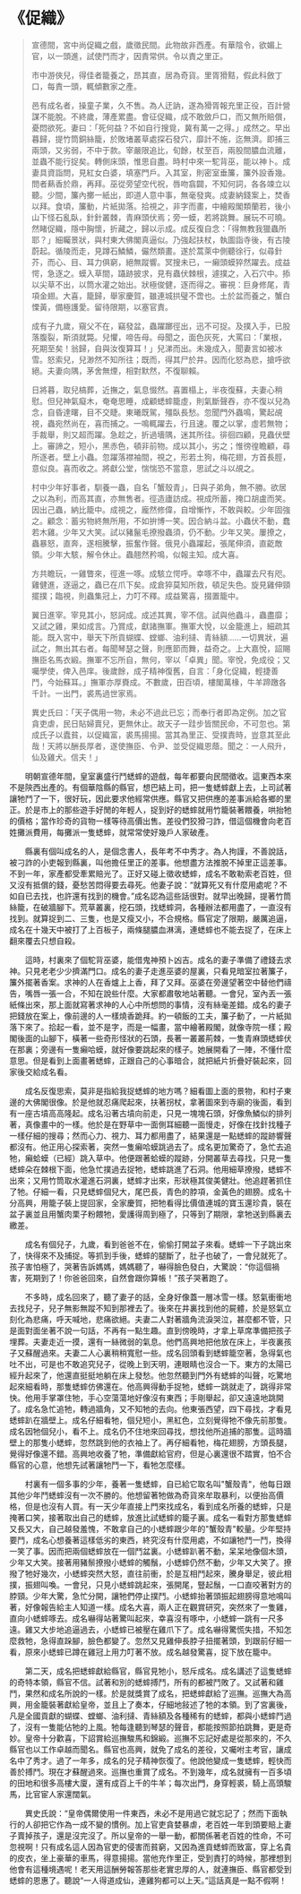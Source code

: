 # 《促織》

> 宣德間，宮中尚促織之戲，歲徵民間。此物故非西產。有華陰令，欲媚上官，以一頭進，試使鬥而才，因責常供。令以責之里正。
>
> 市中游俠兒，得佳者籠養之，昂其直，居為奇貨。里胥猾黠，假此科斂丁口，每責一頭，輒傾數家之產。
>
> 邑有成名者，操童子業，久不售。為人迂訥，遂為猾胥報充里正役，百計營謀不能脫。不終歲，薄產累盡。會征促織，成不敢斂戶口，而又無所賠償，憂悶欲死。妻曰：「死何益？不如自行搜覓，冀有萬一之得。」成然之。早出暮歸，提竹筒銅絲籠，於敗堵叢草處探石發穴，靡計不施，迄無濟。即捕三兩頭，又劣弱，不中于款。宰嚴限追比，旬餘，杖至百，兩股間膿血流離，並蟲不能行捉矣。轉側床頭，惟思自盡。時村中來一駝背巫，能以神卜。成妻具資詣問，見紅女白婆，填塞門戶。入其室，則密室垂簾，簾外設香幾。問者爇香於鼎，再拜。巫從旁望空代祝，唇吻翕闢，不知何詞，各各竦立以聽。少間，簾內擲一紙出，即道人意中事，無毫發爽。成妻納錢案上，焚香以拜。食頃，簾動，片紙拋落。拾視之，非字而畫，中繪殿閣類蘭若，後小山下怪石亂臥，針針叢棘，青麻頭伏焉；旁一蟆，若將跳舞。展玩不可曉。然睹促織，隱中胸懷，折藏之，歸以示成。成反復自念：「得無教我獵蟲所耶？」細矚景狀，與村東大佛閣真逼似。乃強起扶杖，執圖詣寺後，有古陵蔚起。循陵而走，見蹲石鱗鱗，儼然類畫。遂於蒿萊中側聽徐行，似尋針芥，而心、目、耳力俱窮，絕無蹤響。冥搜未已，一癩頭蟆猝然躍去。成益愕，急逐之。蟆入草間，躡跡披求，見有蟲伏棘根，遽撲之，入石穴中。掭以尖草不出，以筒水灌之始出。狀極俊健，逐而得之。審視：巨身修尾，青項金翅。大喜，籠歸，舉家慶賀，雖連城拱璧不啻也。土於盆而養之，蟹白慄黃，備極護愛。留待限期，以塞官責。
>
> 成有子九歲，窺父不在，竊發盆，蟲躍躑徑出，迅不可捉。及撲入手，已股落腹裂，斯須就斃。兒懼，啼告母。母聞之，面色灰死，大罵曰：「業根，死期至矣！翁歸，自與汝復算耳！」兒涕而出。未幾成入，聞妻言如被冰雪。怒索兒，兒渺然不知所往；既而，得其尸於井。因而化怒為悲，搶呼欲絕。夫妻向隅，茅舍無煙，相對默然，不復聊賴。
>
> 日將暮，取兒槁葬，近撫之，氣息惙然。喜置榻上，半夜復蘇，夫妻心稍慰。但兒神氣癡木，奄奄思睡，成顧蟋蟀籠虛，則氣斷聲吞，亦不復以兒為念，自昏達曙，目不交睫。東曦既駕，殭臥長愁。忽聞門外蟲鳴，驚起覘視，蟲宛然尚在，喜而捕之。一鳴輒躍去，行且速。覆之以掌，虛若無物；手裁舉，則又超而躍。急趁之，折過墻隅，迷其所往。徘徊四顧，見蟲伏壁上。審諦之，短小，黑赤色，頓非前物。成以其小，劣之；惟徬徨瞻顧，尋所逐者。壁上小蟲。忽躍落襟袖間，視之，形若土狗，梅花翅，方首長脛，意似良。喜而收之。將獻公堂，惴惴恐不當意，思試之斗以覘之。
>
> 村中少年好事者，馴養一蟲，自名「蟹殼青」，日與子弟角，無不勝。欲居之以為利，而高其直，亦無售者。徑造廬訪成。視成所蓄，掩口胡盧而笑。因出己蟲，納比籠中。成視之，龐然修偉，自增慚怍，不敢與較。少年固強之。顧念：蓄劣物終無所用，不如拚博一笑。因合納斗盆。小蟲伏不動，蠢若木雞。少年又大笑。試以豬鬣毛撩撥蟲須，仍不動。少年又笑。屢撩之，蟲暴怒，直奔，遂相騰擊，振奮作聲。俄見小蟲躍起，張尾伸須，直齕敵領。少年大駭，解令休止。蟲翹然矜鳴，似報主知。成大喜。
>
> 方共瞻玩，一雞瞥來，徑進一啄。成駭立愕呼。幸啄不中，蟲躍去尺有咫。雞健進，逐逼之，蟲已在爪下矣。成倉猝莫知所救，頓足失色。旋見雞伸頸擺撲；臨視，則蟲集冠上，力叮不釋。成益驚喜，掇置籠中。
>
> 翼日進宰。宰見其小，怒訶成。成述其異，宰不信。試與他蟲斗，蟲盡靡；又試之雞，果如成言。乃賞成，獻諸撫軍。撫軍大悅，以金籠進上，細疏其能。既入宮中，舉天下所貢蝴蝶、螳螂、油利撻、青絲額……一切異狀，遍試之，無出其右者。每聞琴瑟之聲，則應節而舞，益奇之。上大嘉悅，詔賜撫臣名馬衣緞。撫軍不忘所自，無何，宰以「卓異」聞。宰悅，免成役；又囑學使，俾入邑庠。後歲餘，成子精神復舊，自言：「身化促織，輕捷善鬥，今始蘇耳。」撫軍亦厚賚成。不數歲，田百頃，樓閣萬椽，牛羊蹄躈各千計。一出門，裘馬過世家焉。
>
> 異史氏曰：「天子偶用一物，未必不過此已忘；而奉行者即為定例。加之官貪吏虐，民日貼婦賣兒，更無休止。故天子一跬步皆關民命，不可忽也。第成氏子以蠹貧，以促織富，裘馬揚揚。當其為里正、受撲責時，豈意其至此哉！天將以酬長厚者，遂使撫臣、令尹、並受促織恩蔭。聞之：一人飛升，仙及雞犬。信夫！」

&emsp;&emsp;明朝宣德年間，皇室裏盛行鬥蟋蟀的遊戲，每年都要向民間徵收。這東西本來不是陝西出產的。有個華陰縣的縣官，想巴結上司，把一隻蟋蟀獻上去，上司試著讓牠鬥了一下，很好玩，因此要求他經常供應。縣官又把供應的差事派給各鄉的里正。於是市上的那些遊手好閒的年輕人，捉到好的蟋蟀就用竹籠裝著餵養，哄抬牠的價格；當作珍奇的貨物一樣等待高價出售。差役們狡猾刁詐，借這個機會向老百姓攤派費用，每攤派一隻蟋蟀，就常常使好幾戶人家破產。

&emsp;&emsp;縣裏有個叫成名的人，是個念書人，長年考不中秀才。為人拘謹，不善說話，被刁詐的小吏報到縣裏，叫他擔任里正的差事。他想盡方法推脫不掉里正這差事。不到一年，家產都受牽累賠光了。正好又碰上徵收蟋蟀，成名不敢勒索老百姓，但又沒有抵償的錢，憂愁苦悶得要去尋死。他妻子說：“就算死又有什麼用處呢？不如自已去找，也許還有找到的機會。”成名認為這些話很對。就早出晚歸，提著竹筒絲籠，在破牆腳下。荒草叢裏，挖石頭，找蟋蟀洞，各種辦法都用盡了，一直沒有找到。就算捉到二、三隻，也是又瘦又小，不合規格。縣官定了限期，嚴厲追逼，成名在十幾天中被打了上百板子，兩條腿膿血淋漓，連蟋蟀也不能去捉了，在床上翻來覆去只想自殺。

&emsp;&emsp;這時，村裏來了個駝背巫婆，能借鬼神預卜凶吉。成名的妻子準備了禮錢去求神。只見老老少少擠滿門口。成名的妻子走進巫婆的屋裏，只看見暗室拉著簾子，簾外擺著香案。求神的人在香爐上上香，拜了又拜。巫婆在旁邊望著空中替他們禱告，嘴唇一張一合，不知在說些什麼。大家都肅敬地站著聽。一會兒，室內丟一張紙條出來，那上面就寫著求神的人心中所想問的事情，沒有絲毫差錯。成名的妻子把錢放在案上，像前邊的人一樣燒香跪拜。約一頓飯的工夫，簾子動了，一片紙拋落下來了。拾起一看，並不是字，而是一幅畫，當中繪著殿閣，就像寺院一樣；殿閣後面的山腳下，橫著一些奇形怪狀的石頭，長著一叢叢荊棘，一隻青麻頭蟋蟀伏在那裏；旁邊有一隻癩哈蟆，就好像要跳起來的樣子。她展開看了一陣，不懂什麼意思。但是看到上面畫著蟋蟀，正跟自己的心事暗合，就把紙片折疊好裝起來，回家後交給成名看。

&emsp;&emsp;成名反復思索，莫非是指給我捉蟋蟀的地方嗎？細看圖上面的景物，和村子東邊的大佛閣很像。於是他就忍痛爬起來，扶著拐杖，拿著圖來到寺廟的後面，看到有一座古墳高高隆起。成名沿著古墳向前走，只見一塊塊石頭，好像魚鱗似的排列著，真像畫中的一樣。他於是在野草中一面側耳細聽一面慢走，好像在找針找種子一樣仔細的搜尋；然而心力、視力、耳力都用盡了，結果還是一點蟋蟀的蹤跡響聲都沒有。他正用心探索著，突然一隻癩哈蟆跳過去了。成名更加驚奇了，急忙去追牠，癩蛤蟆（已經）跳入草中。他便跟著蛤蟆的蹤跡，分開叢草去尋找，只見一隻蟋蟀朵在棘根下面，他急忙撲過去捉牠，蟋蟀跳進了石洞。他用細草撩撥，蟋蟀不出來；又用竹筒取水灌進石洞裏，蟋蟀才出來，形狀極其俊美健壯。他追趕著抓住了牠。仔細一看，只見蟋蟀個兒大，尾巴長，青色的脖項，金黃色的翅膀。成名十分高興，用籠子裝上提回家，全家慶賀，把牠看得比價值連城的寶玉還珍貴，裝在盆子裏並且用蟹肉栗子粉餵牠，愛護得周到極了，只等到了期限，拿牠送到縣裏去繳差。

&emsp;&emsp;成名有個兒子，九歲，看到爸爸不在，偷偷打開盆子來看。蟋蟀一下子跳出來了，快得來不及捕捉。等抓到手後，蟋蟀的腿斷了，肚子也破了，一會兒就死了。孩子害怕極了，哭著告訴媽媽，媽媽聽了，嚇得臉色發白，大驚說：“你這個禍害，死期到了！你爸爸回來，自然會跟你算帳！”孩子哭著跑了。

&emsp;&emsp;不多時，成名回來了，聽了妻子的話，全身好像蓋一層冰雪一樣。怒氣衝衝地去找兒子，兒子無影無蹤不知到那裡去了。後來在井裏找到他的屍體，於是怒氣立刻化為悲痛，呼天喊地，悲痛欲絕。夫妻二人對著牆角流淚哭泣，甚麼都不管，只是面對面坐著不說一句話，不再有一點生趣。直到傍晚時，才拿上草席準備把孩子埋葬。夫妻走近一摸，還有一絲微弱的氣息。他們高興地把他放在床上，半夜裏孩子又蘇醒過來。夫妻二人心裏稍稍寬慰一些。成名回頭看到蟋蟀籠空著，急得氣也吐不出，可是也不敢追究兒子，從晚上到天明，連眼睛也沒合一下。東方的太陽已經升起來了，他還直挺挺地躺在床上發愁。他忽然聽到門外有蟋蟀的叫聲，吃驚地起來細看時，那隻蟋蟀仿佛還在。他高興得動手捉牠，蟋蟀一跳就走了，跳得非常快。他用手掌罩住牠，手心空蕩蕩地好像沒有東西；手剛舉起，卻又遠遠地跳開了。成名急忙追牠，轉過牆角，又不知牠的去向。他東張西望，四下尋找，才看見蟋蟀趴在牆壁上。成名仔細看牠，個兒短小，黑紅色，立刻覺得牠不像先前那隻。成名因牠個兒小，看不上。成名仍不住地來回尋找，想找他所追捕的那隻。這時牆壁上的那隻小蟋蟀，忽然跳到他的衣袖上了。再仔細看牠，梅花翅膀，方頭長腿，覺得好像還不錯。高興地收養了牠，準備獻給官府，但是心裏還很不踏實，怕不合縣官的心意，他想先試著讓牠鬥一下，看牠怎麼樣。

&emsp;&emsp;村裏有一個多事的少年，養著一隻蟋蟀，自已給它取名叫"蟹殼青"，他每日跟其他少年鬥蟋蟀沒有一次不勝的。他想留著牠做為奇貨來牟取暴利，以便抬高價格，但是也沒有人買。有一天少年直接上門來找成名，看到成名所養的蟋蟀，只是掩著口笑，接著取出自己的蟋蟀，放進比試蟋蟀的籠子裏。成名一看對方那隻蟋蟀又長又大，自己越發羞愧，不敢拿自己的小蟋蟀跟少年的"蟹殼青"較量。少年堅持要鬥，成名心想養著這樣低劣的東西，終究沒有什麼用處，不如讓牠鬥一鬥，換得一笑了事。因而把兩個蟋蟀放在一個鬥盆裏。小蟋蟀趴著不動，呆呆地像個木頭，少年又大笑。接著用豬鬃撩撥小蟋蟀的觸鬚，小蟋蟀仍然不動，少年又大笑了。撩撥了牠好幾次，小蟋蟀突然大怒，直往前衝，於是互相鬥起來，騰身舉足，彼此相撲，振翅叫喚。一會兒，只見小蟋蟀跳起來，張開尾，豎起鬚，一口直咬著對方的脖頸。少年大驚，急忙分開，讓牠們停止撲鬥。小蟋蟀抬著頭振起翅膀得意地鳴叫著，好像報告給主人知道一樣。成名大喜，兩人正在觀賞研究，突然來了一隻雞，直向小蟋蟀啄去。成名嚇得站著驚叫起來，幸喜沒有啄中，小蟋蟀一跳有一尺多遠。雞又大步地追逼過去，小蟋蟀已被壓在雞爪下了。成名嚇得驚慌失措，不知怎麼救牠，急得直跺腳，臉色都變了。忽然又見雞伸長脖子扭擺著頭，到跟前仔細一看，原來小蟋蟀已蹲在雞冠上用力叮著不放。成名越發驚喜，捉下放在籠中。

&emsp;&emsp;第二天，成名把蟋蟀獻給縣官，縣官見牠小，怒斥成名。成名講述了這隻蟋蟀的奇特本領，縣官不信。試著和別的蟋蟀搏鬥，所有的都被鬥敗了。又試著和雞鬥，果然和成名所說的一樣。於是就獎賞了成名，把蟋蟀獻給了巡撫。巡撫大為高興，用金籠裝著獻給皇帝，並且上了奏本，仔細地敍述了牠的本領。到了宮裏後，凡是全國貢獻的蝴蝶、螳螂、油利撻、青絲額及各種稀有的蟋蟀，都與小蟋蟀鬥過了，沒有一隻能佔牠的上風。牠每逢聽到琴瑟的聲音，都能按照節拍跳舞，更是奇妙。皇帝十分歡喜，下詔賞給巡撫駿馬和錦緞。巡撫不忘記好處是從那來的，不久縣官也以工作卓越而聞名。縣官也高興，就免了成名的差役，又囑咐主考官，讓成名中了秀才。過了一年多，成名的兒子精神恢復了。他說他變成一隻蟋蟀，輕快而善於搏鬥。現在才蘇醒過來。巡撫也重賞了成名。不到幾年，成名就擁有一百多頃的田地和很多高樓大廈，還有成百上千的牛羊；每次出門，身穿輕裘，騎上高頭駿馬，比官宦人家還闊氣。

&emsp;&emsp;異史氏說：“皇帝偶爾使用一件東西，未必不是用過它就忘記了；然而下面執行的人卻把它作為一成不變的慣例。加上官吏貪婪暴虐，老百姓一年到頭要賠上妻子賣掉孩子，還是沒完沒了。所以皇帝的一舉一動，都關係著老百姓的性命，不可忽視啊！只有成名這人因為官吏的侵害而貧窮，又因為進貢蟋蟀而致富，穿上名貴的皮衣，坐上豪華的車馬，得意揚揚。當他充作里正，受到責打的時候，那裡想到他會有這種境遇呢！老天用這酬勞報答那些老實忠厚的人，就連撫臣、縣官都受到蟋蟀的恩惠了。聽說“一人得道成仙，連雞狗都可以上天。”這話真是一點不假啊！
